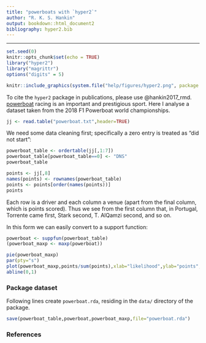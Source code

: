 ```yaml
---
title: "powerboats with `hyper2`"
author: "R. K. S. Hankin"
output: bookdown::html_document2
bibliography: hyper2.bib
---
```


---

```r
set.seed(0)
knitr::opts_chunk$set(echo = TRUE)
library("hyper2")
library("magrittr")
options("digits" = 5)
```

```r
knitr::include_graphics(system.file("help/figures/hyper2.png", package = "hyper2"))
```

To cite the `hyper2` package in publications, please use @hankin2017_rmd.
[powerboat](https://en.wikipedia.org/w/index.php?title=2018_F1_Powerboat_World_Championship&oldid=920386507)
racing is an important and prestigious sport.  Here I analyse a
dataset taken from the 2018 F1 Powerboat world championships.


```r
jj <- read.table("powerboat.txt",header=TRUE)
```

We need some data cleaning first; specifically a zero entry is treated
as "did not start":

```r
powerboat_table <- ordertable(jj[,1:7])
powerboat_table[powerboat_table==0] <- "DNS"
powerboat_table
```


```r
points <- jj[,8]
names(points) <- rownames(powerboat_table)
points <- points[order(names(points))]
points
```

Each row is a driver and each column a venue (apart from the final
column, which is points scored).  Thus we see from the first column
that, in Portugal, Torrente came first, Stark second, T. AlQamzi
second, and so on.

In this form we can easily convert to a support function:

```r
powerboat <- suppfun(powerboat_table)
(powerboat_maxp <- maxp(powerboat))
```

```r
pie(powerboat_maxp)
par(pty="s")
plot(powerboat_maxp,points/sum(points),xlab="likelihood",ylab="points",pch=16)
abline(0,1)
```

### Package dataset

Following lines create `powerboat.rda`, residing in the `data/`
directory of the package.

```r
save(powerboat_table,powerboat,powerboat_maxp,file="powerboat.rda")
```

### References {-}
